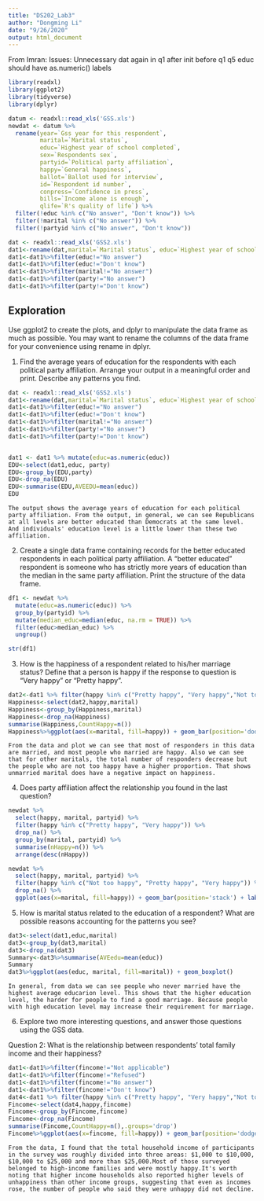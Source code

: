 ```yaml
---
title: "DS202_Lab3"
author: "Dongming Li"
date: "9/26/2020"
output: html_document
---
```


From Imran:
Issues: 
Unnecessary dat again in q1 after init before q1
q5 educ should have as.numeric()
labels
```r
library(readxl)
library(ggplot2)
library(tidyverse)
library(dplyr)

datum <- readxl::read_xls('GSS.xls')
newdat <- datum %>%
  rename(year=`Gss year for this respondent`, 
         marital=`Marital status`, 
         educ=`Highest year of school completed`, 
         sex=`Respondents sex`, 
         partyid=`Political party affiliation`, 
         happy=`General happiness`, 
         ballot=`Ballot used for interview`, 
         id=`Respondent id number`,
         conpress=`Confidence in press`,
         bills=`Income alone is enough`,
         qlife=`R's quality of life`) %>%
  filter(!educ %in% c("No answer", "Don't know")) %>%
  filter(!marital %in% c("No answer")) %>%
  filter(!partyid %in% c("No answer", "Don't know"))

dat <- readxl::read_xls('GSS2.xls')
dat1<-rename(dat,marital=`Marital status`, educ=`Highest year of school completed`, sex=`Respondents sex`, party=`Political party affiliation`, happy=`General happiness`, fincome=`Total family income`, age=`Age of respondent`)
dat1<-dat1%>%filter(educ!="No answer")
dat1<-dat1%>%filter(educ!="Don't know")
dat1<-dat1%>%filter(marital!="No answer")
dat1<-dat1%>%filter(party!="No answer")
dat1<-dat1%>%filter(party!="Don't know")
```

## Exploration

Use ggplot2 to create the plots, and dplyr to manipulate the data frame as much as possible. You may want to rename the columns of the data frame for your convenience using rename in dplyr.

1. Find the average years of education for the respondents with each political party affiliation. Arrange your output in a meaningful order and print. Describe any patterns you find.
```r


dat <- readxl::read_xls('GSS2.xls')
dat1<-rename(dat,marital=`Marital status`, educ=`Highest year of school completed`, sex=`Respondents sex`, party=`Political party affiliation`, happy=`General happiness`, fincome=`Total family income`, age=`Age of respondent`)
dat1<-dat1%>%filter(educ!="No answer")
dat1<-dat1%>%filter(educ!="Don't know")
dat1<-dat1%>%filter(marital!="No answer")
dat1<-dat1%>%filter(party!="No answer")
dat1<-dat1%>%filter(party!="Don't know")


dat1 <- dat1 %>% mutate(educ=as.numeric(educ))
EDU<-select(dat1,educ, party)
EDU<-group_by(EDU,party)
EDU<-drop_na(EDU)
EDU<-summarise(EDU,AVEEDU=mean(educ))
EDU
```

    The output shows the average years of education for each political party affiliation. From the output, in general, we can see Republicans at all levels are better educated than Democrats at the same level. And individuals' education level is a little lower than these two affiliation.

2. Create a single data frame containing records for the better educated respondents in each political party affiliation. A “better educated” respondent is someone who has strictly more years of education than the median in the same party affiliation. Print the structure of the data frame.

```r
df1 <- newdat %>%
  mutate(educ=as.numeric(educ)) %>%
  group_by(partyid) %>%
  mutate(median_educ=median(educ, na.rm = TRUE)) %>%
  filter(educ>median_educ) %>%
  ungroup()

str(df1)
```

3. How is the happiness of a respondent related to his/her marriage status? Define that a person is happy if the response to question is “Very happy” or “Pretty happy”.

```r
dat2<-dat1 %>% filter(happy %in% c("Pretty happy", "Very happy","Not too happy"))
Happiness<-select(dat2,happy,marital)
Happiness<-group_by(Happiness,marital)
Happiness<-drop_na(Happiness) 
summarise(Happiness,CountHappy=n())
Happiness%>%ggplot(aes(x=marital, fill=happy)) + geom_bar(position='dodge')
```
    
    From the data and plot we can see that most of responders in this data are married, and most people who married are happy. Also we can see that for other maritals, the total number of responders decrease but the people who are not too happy have a higher proportion. That shows unmarried marital does have a negative impact on happiness.
    
4. Does party affiliation affect the relationship you found in the last question?

```r
newdat %>%
  select(happy, marital, partyid) %>%
  filter(happy %in% c("Pretty happy", "Very happy")) %>%
  drop_na() %>%
  group_by(marital, partyid) %>%
  summarise(nHappy=n()) %>%
  arrange(desc(nHappy))

newdat %>%
  select(happy, marital, partyid) %>%
  filter(happy %in% c("Not too happy", "Pretty happy", "Very happy")) %>%
  drop_na() %>%
  ggplot(aes(x=marital, fill=happy)) + geom_bar(position='stack') + labs(fill="Happiness", x="Marital Status") + facet_wrap(~partyid) + coord_flip()
```

5. How is marital status related to the education of a respondent? What are possible reasons accounting for the patterns you see?

```r
dat3<-select(dat1,educ,marital)
dat3<-group_by(dat3,marital)
dat3<-drop_na(dat3)
Summary<-dat3%>%summarise(AVEedu=mean(educ))
Summary
dat3%>%ggplot(aes(educ, marital, fill=marital)) + geom_boxplot()
```

    In general, from data we can see people who never married have the highest average educarion level. This shows that the higher education level, the harder for people to find a good marriage. Because people with high education level may increase their requirement for marriage.

6. Explore two more interesting questions, and answer those questions using the GSS data.


Question 2: What is the relationship between respondents' total family income and their happiness?
```r
dat1<-dat1%>%filter(fincome!="Not applicable")
dat1<-dat1%>%filter(fincome!="Refused")
dat1<-dat1%>%filter(fincome!="No answer")
dat1<-dat1%>%filter(fincome!="Don't know")
dat4<-dat1 %>% filter(happy %in% c("Pretty happy", "Very happy","Not too happy"))
Fincome<-select(dat4,happy,fincome)
Fincome<-group_by(Fincome,fincome)
Fincome<-drop_na(Fincome) 
summarise(Fincome,CountHappy=n(),.groups='drop')
Fincome%>%ggplot(aes(x=fincome, fill=happy)) + geom_bar(position='dodge')+theme_bw(9)+coord_flip()
```

    From the data, I found that the total household income of participants in the survey was roughly divided into three areas: $1,000 to $10,000, $10,000 to $25,000 and more than $25,000.Most of those surveyed belonged to high-income families and were mostly happy.It's worth noting that higher income households also reported higher levels of unhappiness than other income groups, suggesting that even as incomes rose, the number of people who said they were unhappy did not decline.

